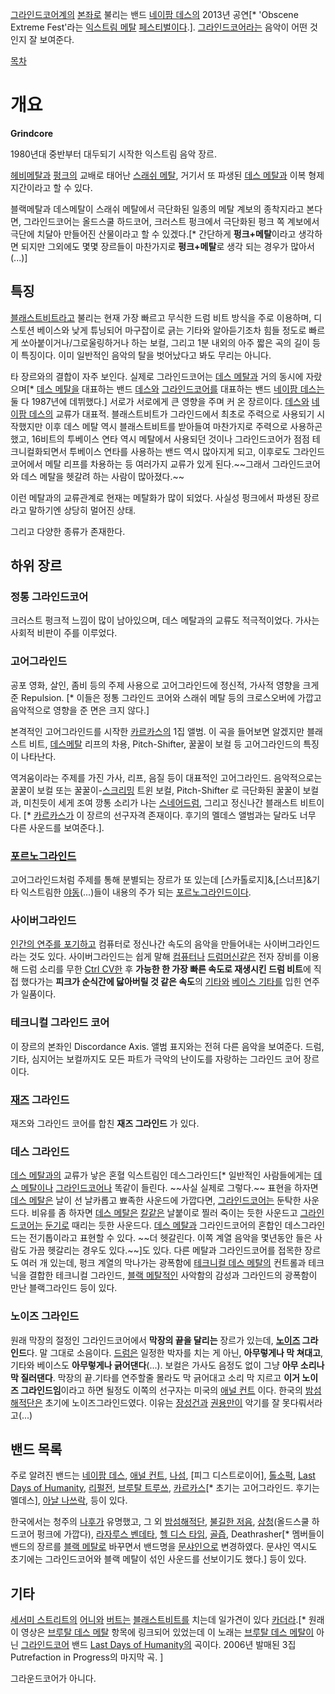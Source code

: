 {{{#!html
<iframe width="560" height="315" src="//www.youtube.com/embed/6Q6BYV9k9c4" frameborder="0" allowfullscreen></iframe>
}}}
[[그라인드코어]]계의 [[본좌]]로 불리는 밴드 [[네이팜 데스]]의 2013년 공연[* 'Obscene Extreme Fest'라는 [[익스트림 메탈]] [[락 페스티벌|페스티벌]]이다.]. [[그라인드코어]]라는 음악이 어떤 것인지 잘 보여준다.

[[목차]]

= 개요 =
'''Grindcore'''

1980년대 중반부터 대두되기 시작한 익스트림 음악 장르. 

[[헤비메탈]]과 [[펑크]]의 교배로 태어난 [[스래쉬 메탈]], 거기서 또 파생된 [[데스 메탈]]과 이복 형제지간이라고 할 수 있다. 

블랙메탈과 데스메탈이 스래쉬 메탈에서 극단화된 일종의 메탈 계보의 종착지라고 본다면, 그라인드코어는 올드스쿨 하드코어, 크러스트 펑크에서 극단화된 펑크 쪽 계보에서 극단에 치달아 만들어진 산물이라고 할 수 있겠다.[* 간단하게 '''펑크+메탈'''이라고 생각하면 되지만 그외에도 몇몇 장르들이 마찬가지로 '''펑크+메탈'''로 생각 되는 경우가 많아서(...)]

== 특징 ==
[[블래스트비트]]라고 불리는 현재 가장 빠르고 무식한 드럼 비트 방식을 주로 이용하며, 디스토션 베이스와 낮게 튜닝되어 마구잡이로 긁는 기타와 알아듣기조차 힘들 정도로 빠르게 쏘아붙이거나/그로울링하거나 하는 보컬, 그리고 1분 내외의 아주 짧은 곡의 길이 등이 특징이다. 이미 일반적인 음악의 탈을 벗어났다고 봐도 무리는 아니다. 

타 장르와의 결합이 자주 보인다. 실제로 그라인드코어는 [[데스 메탈]]과 거의 동시에 자랐으며[* [[데스 메탈]]을 대표하는 밴드 [[Death#s-4|데스]]와 [[그라인드코어]]를 대표하는 밴드 [[네이팜 데스]]는 둘 다 1987년에 데뷔했다.] 서로가 서로에게 큰 영향을 주며 커 온 장르이다. [[Death#s-4|데스]]와 [[네이팜 데스]]의 교류가 대표적. 블래스트비트가 그라인드에서 최초로 주력으로 사용되기 시작했지만 이후 데스 메탈 역시 블래스트비트를 받아들여 마찬가지로 주력으로 사용하곤 했고, 16비트의 투베이스 연타 역시 메탈에서 사용되던 것이나 그라인드코어가 점점 테크니컬화되면서 투베이스 연타를 사용하는 밴드 역시 많아지게 되고, 이후로도 그라인드코어에서 메탈 리프를 차용하는 등 여러가지 교류가 있게 된다.~~그래서 그라인드코어와 데스 메탈을 헷갈려 하는 사람이 많아졌다.~~

이런 메탈과의 교류관계로 현재는 메탈화가 많이 되었다. 사실성 펑크에서 파생된 장르라고 말하기엔 상당히 멀어진 상태.

그리고 다양한 종류가 존재한다.
== 하위 장르 ==


=== 정통 그라인드코어 ===
{{{#!html
<iframe width="560" height="315" src="//www.youtube.com/embed/h7Md7tWplNw" frameborder="0" allowfullscreen></iframe>
}}}

크러스트 펑크적 느낌이 많이 남아있으며, 데스 메탈과의 교류도 적극적이었다.
가사는 사회적 비판이 주를 이루었다.

=== 고어그라인드 ===
{{{#!html
<iframe width="420" height="315" src="//www.youtube.com/embed/_xbXFaenQQs" frameborder="0" allowfullscreen></iframe>
}}}

공포 영화, 살인, 좀비 등의 주제 사용으로 고어그라인드에 정신적, 가사적 영향을 크게 준 Repulsion. [* 이들은 정통 그라인드 코어와 스래쉬 메탈 등의 크로스오버에 가깝고 음악적으로 영향을 준 면은 크지 않다.]

{{{#!html
<iframe width="560" height="315" src="//www.youtube.com/embed/OBizbG_3lHY?list=PLskmLOhA6Xv7e9v-R1VdbLi77SENF4Mn8" frameborder="0" allowfullscreen></iframe>
}}}

본격적인 고어그라인드를 시작한 [[카르카스]]의 1집 앨범. 이 곡을 들어보면 알겠지만 블래스트 비트, [[데스메탈]] 리프의 차용, Pitch-Shifter, 꿀꿀이 보컬 등 고어그라인드의 특징이 나타난다.

역겨움이라는 주제를 가진 가사, 리프, 음질 등이 대표적인 고어그라인드. 음악적으로는 꿀꿀이 보컬 또는 꿀꿀이-[[스크리밍]] 트윈 보컬, Pitch-Shifter 로 극단화된 꿀꿀이 보컬과, 미친듯이 세게 조여 깡통 소리가 나는 [[스네어드럼]], 그리고 정신나간 블래스트 비트이다. [* [[카르카스]]가 이 장르의 선구자격 존재이다. 후기의 멜데스 앨범과는 달라도 너무 다른 사운드를 보여준다.]. 

=== [[포르노그라인드]] ===
고어그라인드처럼 주제를 통해 분별되는 장르가 또 있는데 [스카톨로지]&,[스너프]&기타 익스트림한 [[야동]](...)들이 내용의 주가 되는 [[포르노그라인드]]이다.

=== 사이버그라인드 ===
[[인간임을 포기했다|인간의 연주를 포기하고]] 컴퓨터로 정신나간 속도의 음악을 만들어내는 사이버그라인드라는 것도 있다. 사이버그라인드는 쉽게 말해 [[컴퓨터]]나 [[드럼머신]]같은 전자 장비를 이용해 드럼 소리를 무한 [[Ctrl CV]]한 후 '''가능한 한 가장 빠른 속도로 재생시킨 드럼 비트'''에 직접 했다가는 '''피크가 순식간에 닳아버릴 것 같은 속도'''의 [[기타]]와 [[베이스 기타]]를 입힌 연주가 일품이다.

=== 테크니컬 그라인드 코어 ===
{{{#!html
<iframe width="420" height="315" src="//www.youtube.com/embed/mINKK1Hpm3c" frameborder="0" allowfullscreen></iframe>
}}}


이 장르의 본좌인 Discordance Axis. 앨범 표지와는 전혀 다른 음악을 보여준다.
드럼, 기타, 심지어는 보컬까지도 모든 파트가 극악의 난이도를 자랑하는 그라인드 코어 장르이다.

=== [[재즈]] 그라인드 ===
재즈와 그라인드 코어를 합친 '''재즈 그라인드''' 가 있다.

=== 데스 그라인드 ===
{{{#!html
<iframe width="420" height="315" src="//www.youtube.com/embed/q_kCNfXRGFo" frameborder="0" allowfullscreen></iframe>
}}}

[[데스 메탈]]과의 교류가 낳은 혼혈 익스트림인 데스그라인드[* 일반적인 사람들에게는 [[데스 메탈]]이나 [[그라인드코어]]나 똑같이 들린다. ~~사실 실제로 그렇다.~~ 표현을 하자면 [[데스 메탈]]은 날이 선 날카롭고 뾰족한 사운드에 가깝다면, [[그라인드코어]]는 둔탁한 사운드다. 비유를 좀 하자면 [[데스 메탈]]은 [[칼]]같은 날붙이로 찔러 죽이는 듯한 사운드고 [[그라인드코어]]는 [[둔기]]로 때리는 듯한 사운드다. [[데스 메탈]]과 그라인드코어의 혼합인 데스그라인드는 전기톱이라고 표현할 수 있다. ~~더 헷갈린다. 이쪽 계열 음악을 몇년동안 들은 사람도 가끔 헷갈리는 경우도 있다.~~]도 있다. 다른 메탈과 그라인드코어를 접목한 장르도 여러 개 있는데, 펑크 계열의 막나가는 광폭함에 [[테크니컬 데스 메탈]]의 컨트롤과 테크닉을 결합한 테크니컬 그라인드, [[블랙 메탈]]적인 사악함의 감성과 그라인드의 광폭함이 만난 블랙그라인드 등이 있다.

=== 노이즈 그라인드 ===
원래 막장의 절정인 그라인드코어에서 '''막장의 끝을 달리는''' 장르가 있는데, '''[[노이즈]] 그라인드'''다. 말 그대로 소음이다. [[드럼]]은 일정한 박자를 치는 게 아닌, '''아무렇게나 막 쳐대고''', 기타와 베이스도 '''아무렇게나 긁어댄다'''(...). 보컬은 가사도 음정도 없이 그냥 '''아무 소리나 막 질러댄다'''. 막장의 끝.기타를 연주할줄 몰라도 막 긁어대고 소리 막 지르고 '''이거 노이즈 그라인드임'''이라고 하면 될정도
이쪽의 선구자는 미국의 [[애널 컨트]] 이다. 한국의 [[밤섬해적단]]은 초기에 노이즈그라인드였다. 이유는 [[장성건]]과 [[권용만]]이 악기를 잘 못다뤄서라고(...)

== 밴드 목록 ==
주로 알려진 밴드는 [[네이팜 데스]], [[애널 컨트]], [[나섬]], [피그 디스트로이어], [[톨소퍽]], [[Last Days of Humanity]], [[리펄전]], [[브루탈 트루쓰]], [[카르카스]][* 초기는 고어그라인드. 후기는 멜데스], [[아날 나쓰락]], 등이 있다.

한국에서는 청주의 [[나후]]가 유명했고, 그 외 [[밤섬해적단]], [[불길한 저음]], [[삼청]](올드스쿨 하드코어 펑크에 가깝다), [[라자루스 벤데타]], [[헬 디스 타임]], [[골즙]], Deathrasher[* 멤버들이 밴드의 장르를 [[블랙 메탈]]로 바꾸면서 밴드명을 [[문샤인]]으로 변경하였다. 문샤인 역시도 초기에는 그라인드코어와 블랙 메탈이 섞인 사운드를 선보이기도 했다.] 등이 있다.


== 기타 ==
{{{#!html
<iframe width="420" height="315" src="//www.youtube.com/embed/InZNBcJTmWs" frameborder="0" allowfullscreen></iframe>
}}}

[[세서미 스트리트]]의 [[어니]]와 [[버트]]는 [[블래스트비트]]를 치는데 일가견이 있다 [[카더라]].[* 원래 이 영상은 [[브루탈 데스 메탈]] 항목에 링크되어 있었는데 이 노래는 [[브루탈 데스 메탈]]이 아닌 [[그라인드코어]] 밴드 [[Last Days of Humanity]]의 곡이다. 2006년 발매된 3집 Putrefaction in Progress의 마지막 곡. ]

그라운드코어가 아니다.

